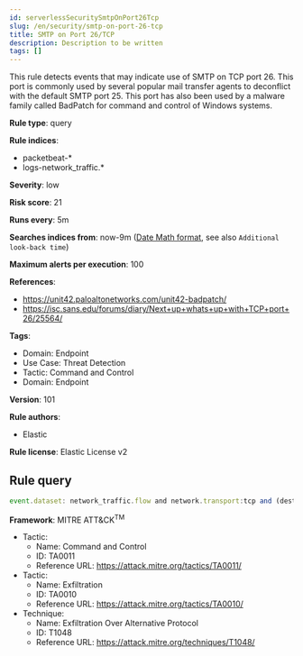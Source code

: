 ```yaml
---
id: serverlessSecuritySmtpOnPort26Tcp
slug: /en/security/smtp-on-port-26-tcp
title: SMTP on Port 26/TCP
description: Description to be written
tags: []
---
```


<div id="smtp-on-port-26-tcp"></div>

This rule detects events that may indicate use of SMTP on TCP port 26. This port is commonly used by several popular mail transfer agents to deconflict with the default SMTP port 25. This port has also been used by a malware family called BadPatch for command and control of Windows systems.

**Rule type**: query

**Rule indices**: 

* packetbeat-*
* logs-network_traffic.*

**Severity**: low

**Risk score**: 21

**Runs every**: 5m

**Searches indices from**: now-9m ([Date Math format](((ref))/common-options.html#date-math), see also <DocLink id="serverlessSecurityRulesUiCreate" section="set-the-rules-schedule">`Additional look-back time`</DocLink>)

**Maximum alerts per execution**: 100

**References**: 

* https://unit42.paloaltonetworks.com/unit42-badpatch/
* https://isc.sans.edu/forums/diary/Next+up+whats+up+with+TCP+port+26/25564/

**Tags**: 

* Domain: Endpoint
* Use Case: Threat Detection
* Tactic: Command and Control
* Domain: Endpoint

**Version**: 101

**Rule authors**: 

* Elastic

**Rule license**: Elastic License v2

## Rule query

```js
event.dataset: network_traffic.flow and network.transport:tcp and (destination.port:26 or (event.dataset:zeek.smtp and destination.port:26))

```

**Framework**: MITRE ATT&CK<sup>TM</sup>

* Tactic:
    * Name: Command and Control
    * ID: TA0011
    * Reference URL: https://attack.mitre.org/tactics/TA0011/
* Tactic:
    * Name: Exfiltration
    * ID: TA0010
    * Reference URL: https://attack.mitre.org/tactics/TA0010/
* Technique:
    * Name: Exfiltration Over Alternative Protocol
    * ID: T1048
    * Reference URL: https://attack.mitre.org/techniques/T1048/


